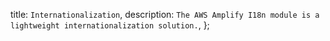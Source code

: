   title: `Internationalization`,
  description: `The AWS Amplify I18n module is a lightweight internationalization solution.`,
};